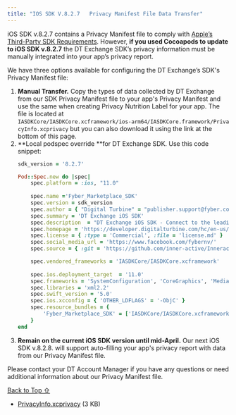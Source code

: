 ```yaml
---
title: "IOS SDK V.8.2.7   Privacy Manifest File Data Transfer"
---
```


iOS SDK v.8.2.7 contains a Privacy Manifest file to comply with [Apple’s Third-Party SDK Requirements](https://developer.apple.com/news/?id=r1henawx). However, **if you used Cocoapods to update to iOS SDK v.8.2.7** the DT Exchange SDK’s privacy information must be manually integrated into your app’s privacy report.

We have three options available for configuring the DT Exchange’s SDK's Privacy Manifest file:

1. **Manual Transfer.** Copy the types of data collected by DT Exchange from our SDK Privacy Manifest file to your app's Privacy Manifest and use the same when creating Privacy Nutrition Label for your app. The file is located at `IASDKCore/IASDKCore.xcframework/ios‑arm64/IASDKCore.framework/PrivacyInfo.xcprivacy` but you can also download it using the link at the bottom of this page.
2. **Local podspec override **for DT Exchange SDK. Use this code snippet:
   ```ruby
   sdk_version = '8.2.7'

   Pod::Spec.new do |spec|
       spec.platform = :ios, "11.0"
       
       spec.name ='Fyber_Marketplace_SDK'
       spec.version = sdk_version
       spec.author = { "Digital Turbine" = "publisher.support@fyber.com" }
       spec.summary = 'DT Exchange iOS SDK'
       spec.description  = "DT Exchange iOS SDK - Connect to the leading programmatic in-app marketplace and increase eCPMs."
       spec.homepage = 'https://developer.digitalturbine.com/hc/en-us/articles/360010915618-Integrating-the-iOS-SDK'
       spec.license = { :type = 'Commercial', :file = 'license.md' }
       spec.social_media_url = 'https://www.facebook.com/fybernv/'
       spec.source = { :git = 'https://github.com/inner-active/InneractiveAdSDK-iOS.git', :branch = sdk_version, :tag = sdk_version }

       spec.vendored_frameworks = 'IASDKCore/IASDKCore.xcframework'
       
       spec.ios.deployment_target  = '11.0'
       spec.frameworks = 'SystemConfiguration', 'CoreGraphics', 'MediaPlayer', 'CoreTelephony', 'StoreKit', 'AdSupport', 'AVFoundation', 'CoreMedia', 'WebKit'
       spec.libraries = 'xml2.2'
       spec.swift_version = '5.0'
       spec.ios.xcconfig = { 'OTHER_LDFLAGS' = '-ObjC' }
       spec.resource_bundles = {
           'Fyber_Marketplace_SDK' = ['IASDKCore/IASDKCore.xcframework/ios-arm64/IASDKCore.framework/PrivacyInfo.xcprivacy']
       }
   end 
   ```
3. **Remain on the current iOS SDK version until mid-April.** Our next iOS SDK v.8.2.8. will support auto-filling your app's privacy report with data from our Privacy Manifest file.

Please contact your DT Account Manager if you have any questions or need additional information about our Privacy Manifest file.

[Back to Top ⇧](#top)

* [PrivacyInfo.xcprivacy](/hc/en-us/article_attachments/13386680451612) (3 KB)
